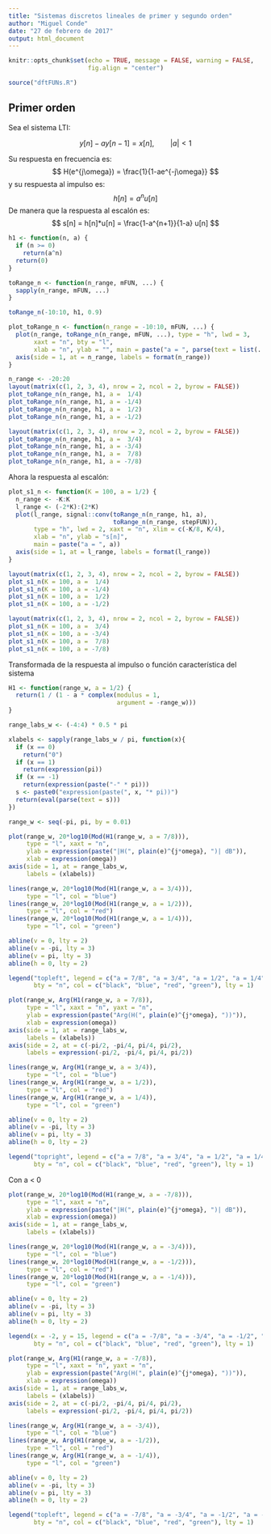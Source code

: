 ```yaml
---
title: "Sistemas discretos lineales de primer y segundo orden"
author: "Miguel Conde"
date: "27 de febrero de 2017"
output: html_document
---
```


```r
knitr::opts_chunk$set(echo = TRUE, message = FALSE, warning = FALSE,
                      fig.align = "center")
```

```r
source("dftFUNs.R")
```


## Primer orden
Sea el sistema LTI:

$$
y[n] - ay[n-1] = x[n], \qquad |a| < 1
$$


Su respuesta en frecuencia es:
$$
H(e^{j\omega}) = \frac{1}{1-ae^{-j\omega}}
$$
y su respuesta al impulso es:
$$
h[n] = a^n u[n]
$$
De manera que la respuesta al escalón es:
$$
s[n] = h[n]*u[n] = \frac{1-a^{n+1}}{1-a} u[n]
$$


```r
h1 <- function(n, a) {
  if (n >= 0)
    return(a^n)
  return(0)
}

toRange_n <- function(n_range, mFUN, ...) {
  sapply(n_range, mFUN, ...)
}

toRange_n(-10:10, h1, 0.9)
```

```r
plot_toRange_n <- function(n_range = -10:10, mFUN, ...) {
  plot(n_range, toRange_n(n_range, mFUN, ...), type = "h", lwd = 3,
       xaxt = "n", bty = "l",
       xlab = "n", ylab = "", main = paste("a = ", parse(text = list(...))))
  axis(side = 1, at = n_range, labels = format(n_range))
}

n_range <- -20:20
layout(matrix(c(1, 2, 3, 4), nrow = 2, ncol = 2, byrow = FALSE))
plot_toRange_n(n_range, h1, a =  1/4)
plot_toRange_n(n_range, h1, a = -1/4)
plot_toRange_n(n_range, h1, a =  1/2)
plot_toRange_n(n_range, h1, a = -1/2)

layout(matrix(c(1, 2, 3, 4), nrow = 2, ncol = 2, byrow = FALSE))
plot_toRange_n(n_range, h1, a =  3/4)
plot_toRange_n(n_range, h1, a = -3/4)
plot_toRange_n(n_range, h1, a =  7/8)
plot_toRange_n(n_range, h1, a = -7/8)

```

Ahora la respuesta al escalón: 

```r
plot_s1_n <- function(K = 100, a = 1/2) {
  n_range <- -K:K
  l_range <- (-2*K):(2*K)
  plot(l_range, signal::conv(toRange_n(n_range, h1, a), 
                             toRange_n(n_range, stepFUN)),
       type = "h", lwd = 2, xaxt = "n", xlim = c(-K/8, K/4),
       xlab = "n", ylab = "s[n]",
       main = paste("a = ", a))
  axis(side = 1, at = l_range, labels = format(l_range))  
}

layout(matrix(c(1, 2, 3, 4), nrow = 2, ncol = 2, byrow = FALSE))
plot_s1_n(K = 100, a =  1/4)
plot_s1_n(K = 100, a = -1/4)
plot_s1_n(K = 100, a =  1/2)
plot_s1_n(K = 100, a = -1/2)

layout(matrix(c(1, 2, 3, 4), nrow = 2, ncol = 2, byrow = FALSE))
plot_s1_n(K = 100, a =  3/4)
plot_s1_n(K = 100, a = -3/4)
plot_s1_n(K = 100, a =  7/8)
plot_s1_n(K = 100, a = -7/8)
```

Transformada de la respuesta al impulso o función característica del sistema

```r
H1 <- function(range_w, a = 1/2) {
  return(1 / (1 - a * complex(modulus = 1, 
                              argument = -range_w)))
}

range_labs_w <- (-4:4) * 0.5 * pi

xlabels <- sapply(range_labs_w / pi, function(x){
  if (x == 0)
    return("0")
  if (x == 1)
    return(expression(pi))
  if (x == -1)
    return(expression(paste("-" * pi)))
  s <- paste0("expression(paste(", x, "* pi))")
  return(eval(parse(text = s)))
})

range_w <- seq(-pi, pi, by = 0.01)

plot(range_w, 20*log10(Mod(H1(range_w, a = 7/8))),
     type = "l", xaxt = "n",
     ylab = expression(paste("|H(", plain(e)^{j*omega}, ")| dB")),
     xlab = expression(omega))
axis(side = 1, at = range_labs_w, 
     labels = (xlabels))

lines(range_w, 20*log10(Mod(H1(range_w, a = 3/4))),
     type = "l", col = "blue")
lines(range_w, 20*log10(Mod(H1(range_w, a = 1/2))),
     type = "l", col = "red")
lines(range_w, 20*log10(Mod(H1(range_w, a = 1/4))),
     type = "l", col = "green")

abline(v = 0, lty = 2)
abline(v = -pi, lty = 3)
abline(v = pi, lty = 3)
abline(h = 0, lty = 2)

legend("topleft", legend = c("a = 7/8", "a = 3/4", "a = 1/2", "a = 1/4"),
       bty = "n", col = c("black", "blue", "red", "green"), lty = 1)
```

```r
plot(range_w, Arg(H1(range_w, a = 7/8)),
     type = "l", xaxt = "n", yaxt = "n",
     ylab = expression(paste("Arg(H(", plain(e)^{j*omega}, "))")),
     xlab = expression(omega))
axis(side = 1, at = range_labs_w, 
     labels = (xlabels))
axis(side = 2, at = c(-pi/2, -pi/4, pi/4, pi/2), 
     labels = expression(-pi/2, -pi/4, pi/4, pi/2))

lines(range_w, Arg(H1(range_w, a = 3/4)),
     type = "l", col = "blue")
lines(range_w, Arg(H1(range_w, a = 1/2)),
     type = "l", col = "red")
lines(range_w, Arg(H1(range_w, a = 1/4)),
     type = "l", col = "green")

abline(v = 0, lty = 2)
abline(v = -pi, lty = 3)
abline(v = pi, lty = 3)
abline(h = 0, lty = 2)

legend("topright", legend = c("a = 7/8", "a = 3/4", "a = 1/2", "a = 1/4"),
       bty = "n", col = c("black", "blue", "red", "green"), lty = 1)
```

Con a < 0
```r
plot(range_w, 20*log10(Mod(H1(range_w, a = -7/8))),
     type = "l", xaxt = "n",
     ylab = expression(paste("|H(", plain(e)^{j*omega}, ")| dB")),
     xlab = expression(omega))
axis(side = 1, at = range_labs_w, 
     labels = (xlabels))

lines(range_w, 20*log10(Mod(H1(range_w, a = -3/4))),
     type = "l", col = "blue")
lines(range_w, 20*log10(Mod(H1(range_w, a = -1/2))),
     type = "l", col = "red")
lines(range_w, 20*log10(Mod(H1(range_w, a = -1/4))),
     type = "l", col = "green")

abline(v = 0, lty = 2)
abline(v = -pi, lty = 3)
abline(v = pi, lty = 3)
abline(h = 0, lty = 2)

legend(x = -2, y = 15, legend = c("a = -7/8", "a = -3/4", "a = -1/2", "a = -1/4"),
       bty = "n", col = c("black", "blue", "red", "green"), lty = 1)
```


```r
plot(range_w, Arg(H1(range_w, a = -7/8)),
     type = "l", xaxt = "n", yaxt = "n",
     ylab = expression(paste("Arg(H(", plain(e)^{j*omega}, "))")),
     xlab = expression(omega))
axis(side = 1, at = range_labs_w, 
     labels = (xlabels))
axis(side = 2, at = c(-pi/2, -pi/4, pi/4, pi/2), 
     labels = expression(-pi/2, -pi/4, pi/4, pi/2))

lines(range_w, Arg(H1(range_w, a = -3/4)),
     type = "l", col = "blue")
lines(range_w, Arg(H1(range_w, a = -1/2)),
     type = "l", col = "red")
lines(range_w, Arg(H1(range_w, a = -1/4)),
     type = "l", col = "green")

abline(v = 0, lty = 2)
abline(v = -pi, lty = 3)
abline(v = pi, lty = 3)
abline(h = 0, lty = 2)

legend("topleft", legend = c("a = -7/8", "a = -3/4", "a = -1/2", "a = -1/4"),
       bty = "n", col = c("black", "blue", "red", "green"), lty = 1)
```



